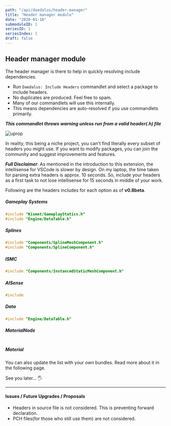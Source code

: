 ```yaml
---
path: "/api/daedalus/header-manager"
title: "Header manager module"
date: "2020-01-10"
submoduleID: 1
seriesID: 1
seriesIndex: 1
draft: false
---
```


## Header manager module

The header manager is there to help in quickly resolving include dependencies.

- Run `Daedalus: Include Headers` commandlet and select a package to include headers.
- No duplicates are produced. Feel free to spam.
- Many of our commandlets will use this internally.
- This means dependencies are auto-resolved if you use commandlets primarily.

**_This commandlet throws warning unless run from a valid header(.h) file_**

![uprop](../../../../images/DaedalusAPI/class-generator/IncludeHeaders.gif)

In reality, this being a niche project, you can't find literally every subset of headers you might use.
If you want to modify packages, you can join the community and suggest improvements and features.

**_Full Disclaimer_**: As mentioned in the introduction to this extension, the intellisense for VSCode is slower by design.
On my laptop, the time taken for parsing extra headers is approx. 10 seconds.
So, include your headers as a first task to not lose intellisense for 15 seconds in middle of your work.

Following are the headers includes for each option as of **v0.8beta**.

##### Gameplay Systems

```cpp
#include "Kismet/GameplayStatics.h"
#include "Engine/DataTable.h"
```

##### Splines

```cpp
#include "Components/SplineMeshComponent.h"
#include "Components/SplineComponent.h"
```

##### ISMC

```cpp
#include "Components/InstancedStaticMeshComponent.h"
```

##### AISense

```cpp
#include
```

##### Data

```cpp
#include "Engine/DataTable.h"
```

##### MaterialNode

```cpp

```

##### Material

You can also update the list with your own bundles. Read more about it in the following page.

See you later... 🖐

---

#### Issues / Future Upgrades / Proposals

- Headers in source file is not considered. This is preventing forward declaration.
- PCH files(for those who still use them) are not considered.
